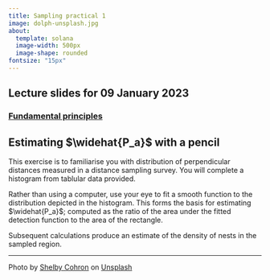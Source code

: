 ```yaml
---
title: Sampling practical 1
image: dolph-unsplash.jpg
about: 
  template: solana
  image-width: 500px
  image-shape: rounded
fontsize: "15px"
---
```


::: {.callout-tip}
## Lecture slides for 09 January 2023

### [Fundamental principles](../lectures/BlockA-22.pdf)
:::


## Estimating $\widehat{P_a}$ with a pencil

This exercise is to familiarise you with distribution of perpendicular distances measured in a distance sampling survey. You will complete a histogram from tablular data provided.

Rather than using a computer, use your eye to fit a smooth function to the distribution depicted in the histogram.  This forms the basis for estimating $\widehat{P_a}$; computed as the ratio of the area under the fitted detection function to the area of the rectangle.

Subsequent calculations produce an estimate of the density of nests in the sampled region.

---

Photo by <a href="https://unsplash.com/es/@scohron?utm_source=unsplash&utm_medium=referral&utm_content=creditCopyText">Shelby Cohron</a> on <a href="https://unsplash.com/images/animals/dolphin?utm_source=unsplash&utm_medium=referral&utm_content=creditCopyText">Unsplash</a>
